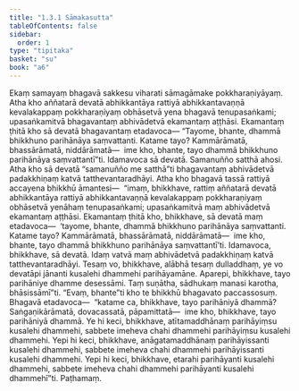 ```yaml
---
title: "1.3.1 Sāmakasutta"
tableOfContents: false
sidebar:
  order: 1
type: "tipitaka"
basket: "su"
book: "a6"
---
```



<DynamicBreadcrumb />

<Division number="21" book="a6">

<Paragraph number="133" book="a6">
Ekaṃ samayaṃ bhagavā sakkesu viharati sāmagāmake pokkharaṇiyāyaṃ. Atha kho aññatarā devatā abhikkantāya rattiyā abhikkantavaṇṇā kevalakappaṃ pokkharaṇiyaṃ obhāsetvā yena bhagavā tenupasaṅkami; upasaṅkamitvā bhagavantaṃ abhivādetvā ekamantaṃ aṭṭhāsi. Ekamantaṃ ṭhitā kho sā devatā bhagavantaṃ etadavoca—
</Paragraph>

<Paragraph number="134" book="a6">
“Tayome, bhante, dhammā bhikkhuno parihānāya saṃvattanti. Katame tayo? Kammārāmatā, bhassārāmatā, niddārāmatā—  ime kho, bhante, tayo dhammā bhikkhuno parihānāya saṃvattantī”ti. Idamavoca sā devatā. Samanuñño satthā ahosi. Atha kho sā devatā “samanuñño me satthā”ti bhagavantaṃ abhivādetvā padakkhiṇaṃ katvā tatthevantaradhāyi.
</Paragraph>

<Paragraph number="135" book="a6">
Atha kho bhagavā tassā rattiyā accayena bhikkhū āmantesi—  “imaṃ, bhikkhave, rattiṃ aññatarā devatā abhikkantāya rattiyā abhikkantavaṇṇā kevalakappaṃ pokkharaṇiyaṃ obhāsetvā yenāhaṃ tenupasaṅkami; upasaṅkamitvā maṃ abhivādetvā ekamantaṃ aṭṭhāsi. Ekamantaṃ ṭhitā kho, bhikkhave, sā devatā maṃ etadavoca—  ‘tayome, bhante, dhammā bhikkhuno parihānāya saṃvattanti. Katame tayo? Kammārāmatā, bhassārāmatā, niddārāmatā—  ime kho, bhante, tayo dhammā bhikkhuno parihānāya saṃvattantī’ti. Idamavoca, bhikkhave, sā devatā. Idaṃ vatvā maṃ abhivādetvā padakkhiṇaṃ katvā tatthevantaradhāyi. Tesaṃ vo, bhikkhave, alābhā tesaṃ dulladdhaṃ, ye vo devatāpi jānanti kusalehi dhammehi parihāyamāne.
</Paragraph>

<Paragraph number="136" book="a6">
Aparepi, bhikkhave, tayo parihāniye dhamme desessāmi. Taṃ suṇātha, sādhukaṃ manasi karotha, bhāsissāmī”ti. “Evaṃ, bhante”ti kho te bhikkhū bhagavato paccassosuṃ. Bhagavā etadavoca—  “katame ca, bhikkhave, tayo parihāniyā dhammā? Saṅgaṇikārāmatā, dovacassatā, pāpamittatā—  ime kho, bhikkhave, tayo parihāniyā dhammā.
</Paragraph>

<Paragraph number="137" book="a6">
Ye hi keci, bhikkhave, atītamaddhānaṃ parihāyiṃsu kusalehi dhammehi, sabbete imeheva chahi dhammehi parihāyiṃsu kusalehi dhammehi. Yepi hi keci, bhikkhave, anāgatamaddhānaṃ parihāyissanti kusalehi dhammehi, sabbete imeheva chahi dhammehi parihāyissanti kusalehi dhammehi. Yepi hi keci, bhikkhave, etarahi parihāyanti kusalehi dhammehi, sabbete imeheva chahi dhammehi parihāyanti kusalehi dhammehī”ti.

</Paragraph>
</Division>

<Paragraph number="138" type="center" book="a6">
Paṭhamaṃ.
</Paragraph>
